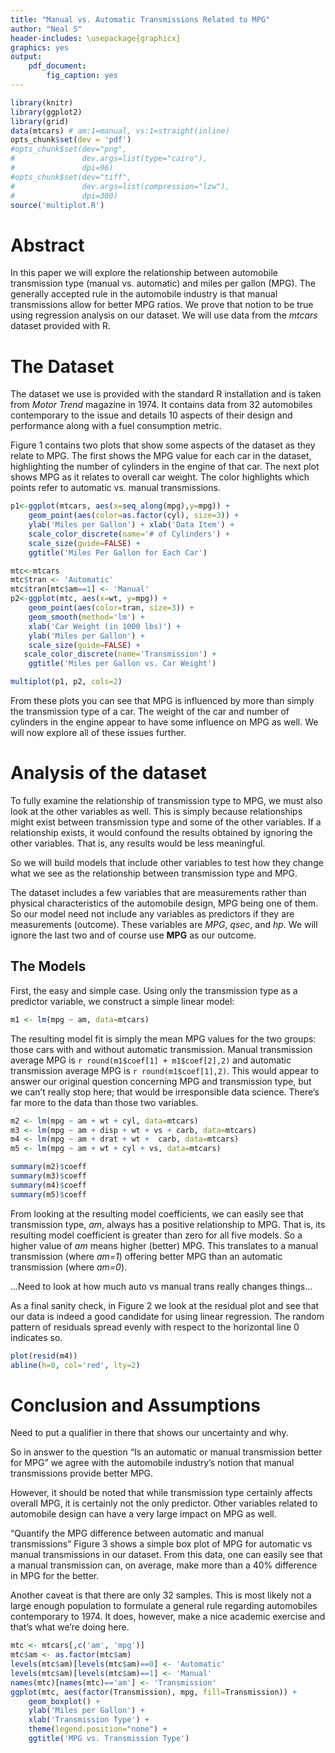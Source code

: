 ```yaml
---
title: "Manual vs. Automatic Transmissions Related to MPG"
author: "Neal S"
header-includes: \usepackage{graphicx}
graphics: yes
output:
    pdf_document:
        fig_caption: yes
---
```

```r
library(knitr)
library(ggplot2)
library(grid)
data(mtcars) # am:1=manual, vs:1=straight(inline)
opts_chunk$set(dev = 'pdf')
#opts_chunk$set(dev="png", 
#               dev.args=list(type="cairo"),
#               dpi=96)
#opts_chunk$set(dev="tiff", 
#               dev.args=list(compression="lzw"),
#               dpi=300)
source('multiplot.R')
```
# Abstract
In this paper we will explore the relationship between automobile transmission
type (manual vs. automatic) and miles per gallon (MPG). The generally accepted
rule in the automobile industry is
that manual transmissions allow for better MPG ratios. We prove that notion
to be true using regression analysis on our dataset. We will use
data from
the _mtcars_ dataset provided with R.

# The Dataset
The dataset we use is provided with the standard R installation and is taken
from _Motor Trend_ magazine in 1974. It contains data from 32 automobiles
contemporary to the issue and details 10 aspects of their design and performance
along with a fuel consumption metric.

Figure 1 contains two plots that show some aspects of the dataset as they
relate to MPG.
The first shows the MPG value for each car in the dataset, highlighting
the number of cylinders in the engine of that car. The next plot shows
MPG as it relates to overall car weight. The color highlights which points
refer to automatic vs. manual transmissions.

```r
p1<-ggplot(mtcars, aes(x=seq_along(mpg),y=mpg)) +
    geom_point(aes(color=as.factor(cyl), size=3)) +
    ylab('Miles per Gallon') + xlab('Data Item') +
    scale_color_discrete(name='# of Cylinders') +
    scale_size(guide=FALSE) +
    ggtitle('Miles Per Gallon for Each Car')

mtc<-mtcars
mtc$tran <- 'Automatic'
mtc$tran[mtc$am==1] <- 'Manual'
p2<-ggplot(mtc, aes(x=wt, y=mpg)) +
    geom_point(aes(color=tran, size=3)) +
    geom_smooth(method='lm') +
    xlab('Car Weight (in 1000 lbs)') +
    ylab('Miles per Gallon') +
    scale_size(guide=FALSE) +
   scale_color_discrete(name='Transmission') +
    ggtitle('Miles per Gallon vs. Car Weight')

multiplot(p1, p2, cols=2)
```

From these plots you can see that MPG is influenced by more than simply the
transmission type of a car. The weight of the car and number of cylinders
in the engine appear to have some influence on MPG as well. We will now explore
all of these issues further.

# Analysis of the dataset

To fully examine the relationship of transmission type to MPG, we must also
look at the other variables as well. This is simply because
relationships might exist between transmission type and some of the other
variables. If a relationship exists, it would confound the results obtained
by ignoring the other variables. That is, any results would be less meaningful.

So we will build models that include other variables to test how they
change what we see as the relationship between transmission type and MPG.

The dataset includes a few variables that are measurements rather than
physical characteristics of the automobile design, MPG being one of them.
So our model need not include any variables as predictors if they are
measurements (outcome). These variables are _MPG_, _qsec_, and _hp_.
We will ignore the last two and of course use **MPG** as our outcome.

## The Models

First, the easy and simple case. Using only the transmission type as a
predictor variable, we construct a simple linear model:
```r
m1 <- lm(mpg ~ am, data=mtcars)
```
The resulting model fit is simply the mean MPG values
for the two groups: those cars with and without automatic transmission.
Manual transmission average MPG is `r round(m1$coef[1] + m1$coef[2],2)` and
automatic transmission average MPG is `r round(m1$coef[1],2)`.
This would appear to
answer our original question concerning MPG and transmission type,
but we can't really stop here; that would be irresponsible data science.
There's far more to the data than those two variables.

```r
m2 <- lm(mpg ~ am + wt + cyl, data=mtcars)
m3 <- lm(mpg ~ am + disp + wt + vs + carb, data=mtcars)
m4 <- lm(mpg ~ am + drat + wt +  carb, data=mtcars)
m5 <- lm(mpg ~ am + wt + cyl + vs, data=mtcars)

summary(m2)$coeff
summary(m3)$coeff
summary(m4)$coeff
summary(m5)$coeff
```
From looking at the resulting model coefficients, we can easily see
that transmission
type, _am_, always has a positive relationship to MPG. That is, its
resulting model coefficient is greater than zero for all
five models. So a higher value of _am_ means higher (better) MPG.
This translates to a manual transmission (where _am=1_)
offering better MPG than an automatic transmission (where _am=0_).

...Need to look at how much auto vs manual trans really changes things...

As a final sanity check, in Figure 2
we look at the residual plot and see that our data is indeed a good
candidate for using linear regression. The random pattern of residuals
spread evenly with respect to the horizontal line 0 indicates so.

```r
plot(resid(m4))
abline(h=0, col='red', lty=2)
```


# Conclusion and Assumptions

Need to put a qualifier in there that shows our uncertainty and why.

So in answer to the question
“Is an automatic or manual transmission better for MPG” we agree with
the automobile industry's notion that manual transmissions provide
better MPG.

However, it should be noted that while transmission type certainly
affects overall MPG, it is certainly
not the only predictor. Other variables related to automobile design
can have a very large impact on MPG as well.

"Quantify the MPG difference between automatic and manual transmissions"
Figure 3 shows a simple box plot of MPG for automatic vs manual
transmissions in our dataset. From this data, one can easily see that
a manual transmission can, on average, make more than a 40% difference
in MPG for the better.

Another caveat is that there are only 32 samples. This is most likely not
a large enough population to formulate a general rule regarding automobiles
contemporary to 1974. It does, however, make a nice academic exercise and
that's what we're doing here.

```r
mtc <- mtcars[,c('am', 'mpg')]
mtc$am <- as.factor(mtc$am)
levels(mtc$am)[levels(mtc$am)==0] <- 'Automatic'
levels(mtc$am)[levels(mtc$am)==1] <- 'Manual'
names(mtc)[names(mtc)=='am'] <- 'Transmission'
ggplot(mtc, aes(factor(Transmission), mpg, fill=Transmission)) +
    geom_boxplot() +
    ylab('Miles per Gallon') +
    xlab('Transmission Type') +
    theme(legend.position="none") +
    ggtitle('MPG vs. Transmission Type')
```

